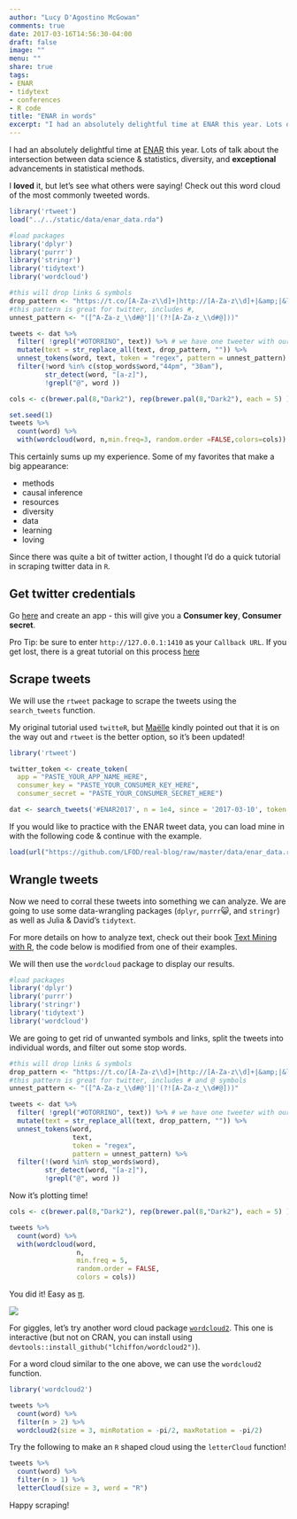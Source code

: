 ```yaml
---
author: "Lucy D'Agostino McGowan"
comments: true
date: 2017-03-16T14:56:30-04:00
draft: false
image: ""
menu: ""
share: true
tags:
- ENAR
- tidytext
- conferences
- R code
title: "ENAR in words"
excerpt: "I had an absolutely delightful time at ENAR this year. Lots of talk about the intersection between data science & statistics, diversity, and great advancements in statistical methods. Since there was quite a bit of twitter action, I thought I'd do a quick tutorial in scraping twitter data in R."
---
```


I had an absolutely delightful time at [ENAR](http://www.enar.org) this year. Lots of talk about the intersection between data science & statistics, diversity, and **exceptional** advancements in statistical methods. 

<!-- My conference began with the [diversity workshop](https://www.enar.org/meetings/FosteringDiversity/) where we heard from my former adviser, [Dr. Melody Goodman](http://twitter.com/goodmanthebrain), about her journey to biostatistics & her work in community advocacy and health disparities, a career panel, and a graduate student panel. [Dr. Emma Benn](https://twitter.com/EKTBenn) pointed out that Miguel de Cervantes (author of Don Quixote) would have been a biostatistian in another life: -->

<!-- <span style="color:#EB6864; font-size: 20pt">"By a small sample we may judge of the whole piece" -->
<!-- </span> -->


I **loved** it, but let's see what others were saying! Check out this word cloud of the most commonly tweeted words.

```r
library('rtweet')
load("../../static/data/enar_data.rda")

#load packages
library('dplyr')
library('purrr')
library('stringr')
library('tidytext')
library('wordcloud')

#this will drop links & symbols
drop_pattern <- "https://t.co/[A-Za-z\\d]+|http://[A-Za-z\\d]+|&amp;|&lt;|&gt;|RT|https|ht"
#this pattern is great for twitter, includes #,
unnest_pattern <- "([^A-Za-z_\\d#@']|'(?![A-Za-z_\\d#@]))"

tweets <- dat %>% 
  filter( !grepl("#OTORRINO", text)) %>% # we have one tweeter with our hashtag that wasn't at our conference
  mutate(text = str_replace_all(text, drop_pattern, "")) %>%
  unnest_tokens(word, text, token = "regex", pattern = unnest_pattern) %>%
  filter(!word %in% c(stop_words$word,"44pm", "30am"),
         str_detect(word, "[a-z]"),
         !grepl("@", word )) 

cols <- c(brewer.pal(8,"Dark2"), rep(brewer.pal(8,"Dark2"), each = 5) )

set.seed(1)
tweets %>%
  count(word) %>%
  with(wordcloud(word, n,min.freq=3, random.order =FALSE,colors=cols))
```

This certainly sums up my experience. Some of my favorites that make a big appearance:

 * methods
 * causal inference
 * resources
 * diversity
 * data
 * learning
 * loving
 
Since there was quite a bit of twitter action, I thought I'd do a quick tutorial in scraping twitter data in `R`.

## Get twitter credentials

Go [here](https://apps.twitter.com) and create an app - this will give you a **Consumer key**, **Consumer secret**. 


<span class="marginnote">
Pro Tip: be sure to enter `http://127.0.0.1:1410` 
as your `Callback URL`. If you get lost, there is a 
great tutorial on this process [here](https://mkearney.github.io/rtweet/articles/auth.html)
</span>


## Scrape tweets

We will use the `rtweet` package to scrape the tweets using the `search_tweets` function.

<span class="marginnote">
My original tutorial used `twitteR`, but [Maëlle](https://twitter.com/ma_salmon) 
kindly pointed out that it is on the way out and
`rtweet` is the better option, so it's been updated!
</span>


```r
library('rtweet')

twitter_token <- create_token(
  app = "PASTE_YOUR_APP_NAME_HERE",
  consumer_key = "PASTE_YOUR_CONSUMER_KEY_HERE",
  consumer_secret = "PASTE_YOUR_CONSUMER_SECRET_HERE")

dat <- search_tweets('#ENAR2017', n = 1e4, since = '2017-03-10', token = twitter_token)
```

If you would like to practice with the ENAR tweet data, you can load mine in with the following code & continue with the example. 

```r
load(url("https://github.com/LFOD/real-blog/raw/master/data/enar_data.rda"))
```

## Wrangle tweets

Now we need to corral these tweets into something we can analyze. We are going to use some data-wrangling packages (`dplyr`, `purrr`😺, and `stringr`) as well as Julia & David's `tidytext`.

<span class="marginnote">
For more details on how to analyze text,
check out their book [Text Mining with R](http://tidytextmining.com), 
the code below is modified from one of  their examples.
</span>

We will then use the `wordcloud` package to display our results.

```r
#load packages
library('dplyr')
library('purrr')
library('stringr')
library('tidytext')
library('wordcloud')
```

We are going to get rid of unwanted symbols and links, split the tweets into individual words, and filter out some stop words.

```r
#this will drop links & symbols
drop_pattern <- "https://t.co/[A-Za-z\\d]+|http://[A-Za-z\\d]+|&amp;|&lt;|&gt;|RT|https|ht"
#this pattern is great for twitter, includes # and @ symbols
unnest_pattern <- "([^A-Za-z_\\d#@']|'(?![A-Za-z_\\d#@]))"

tweets <- dat %>% 
  filter( !grepl("#OTORRINO", text)) %>% # we have one tweeter with our hashtag that wasn't at our conference
  mutate(text = str_replace_all(text, drop_pattern, "")) %>%
  unnest_tokens(word, 
                text, 
                token = "regex", 
                pattern = unnest_pattern) %>%
  filter(!(word %in% stop_words$word),
         str_detect(word, "[a-z]"),
         !grepl("@", word )) 
```

Now it's plotting time!

```r
cols <- c(brewer.pal(8,"Dark2"), rep(brewer.pal(8,"Dark2"), each = 5) ) #make some colors for our plot

tweets %>%
  count(word) %>%
  with(wordcloud(word, 
                 n,
                 min.freq = 5,
                 random.order = FALSE,
                 colors = cols))
```


You did it! Easy as [π](https://potpieshop.files.wordpress.com/2016/03/pi-day.jpg?w=665).

![](https://media.giphy.com/media/fBZXu9v0qjjTq/giphy.gif)

For giggles, let's try another word cloud package [`wordcloud2`](https://github.com/lchiffon/wordcloud2). This one is interactive (but not on CRAN, you can install using `devtools::install_github("lchiffon/wordcloud2")`).
 
For a word cloud similar to the one above, we can use the `wordcloud2` function. 

```r
library('wordcloud2')

tweets %>%
  count(word) %>%
  filter(n > 2) %>%
  wordcloud2(size = 3, minRotation = -pi/2, maxRotation = -pi/2)

```

Try the following to make an `R` shaped cloud using the `letterCloud` function!

```r
tweets %>%
  count(word) %>%
  filter(n > 1) %>%
  letterCloud(size = 3, word = "R") 
```

Happy scraping!